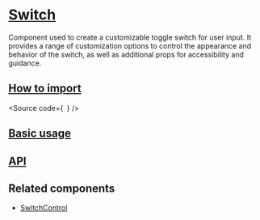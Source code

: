 

<Meta of={Stories} />

# [Switch](#switch)

Component used to create a customizable toggle switch for user input.
It provides a range of customization options to control the appearance and behavior of the switch,
as well as additional props for accessibility and guidance.

## [How to import](#how-to-import)

<Source
  code={`
`}
/>

## [Basic usage](#basic-usage)

<Canvas of={Stories.Base} />

## [API](#api)

<ArgTypes of={Stories} />

## Related components

- [SwitchControl](?path=/docs/components-core-form-switchcontrol--docs)
